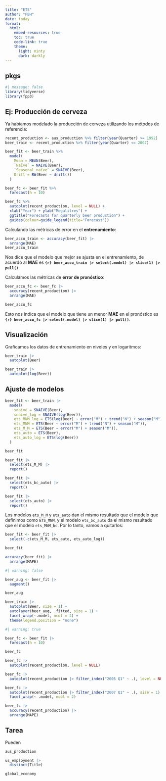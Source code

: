 ```yaml
---
title: "ETS"
author: "PBH"
date: today
format: 
  html:
    embed-resources: true
    toc: true
    code-link: true
    theme: 
      light: minty
      dark: darkly
---
```


## pkgs

```r
#| message: false
library(tidyverse)
library(fpp3)
```

## Ej: Producción de cerveza

Ya habíamos modelado la producción de cerveza utilizando los métodos de referencia:

```r
recent_production <- aus_production %>% filter(year(Quarter) >= 1992)
beer_train <- recent_production %>% filter(year(Quarter) <= 2007)

beer_fit <- beer_train %>%
  model(
    Mean = MEAN(Beer),
    `Naïve` = NAIVE(Beer),
    `Seasonal naïve` = SNAIVE(Beer),
    Drift = RW(Beer ~ drift())
  )

beer_fc <- beer_fit %>%
  forecast(h = 10)

beer_fc %>%
  autoplot(recent_production, level = NULL) +
  xlab("Year") + ylab("Megalitres") +
  ggtitle("Forecasts for quarterly beer production") +
  guides(colour=guide_legend(title="Forecast"))
```

Calculando las métricas de error en el **entrenamiento**:

```r
beer_accu_train <- accuracy(beer_fit) |> 
  arrange(MAE)
beer_accu_train
```

Nos dice que el modelo que mejor se ajusta en el entrenamiento, de acuerdo al **MAE** es **`{r} beer_accu_train |> select(.model) |> slice(1) |> pull()`**.

Calculamos las métricas de **error de pronóstico**:

```r
beer_accu_fc <- beer_fc |> 
  accuracy(recent_production) |> 
  arrange(MAE)

beer_accu_fc
```

Esto nos indica que el modelo que tiene un menor **MAE** en el pronóstico es **`{r} beer_accu_fc |> select(.model) |> slice(1) |> pull()`**.

## Visualización

Graficamos los datos de entrenamiento en niveles y en logaritmos:

```r
beer_train |> 
  autoplot(Beer)

beer_train |> 
  autoplot(log(Beer))
```

## Ajuste de modelos



```r
beer_fit <- beer_train |> 
  model(
    snaive = SNAIVE(Beer),
    snaive_log = SNAIVE(log(Beer)),
    ets_MNM_log = ETS(log(Beer) ~ error("M") + trend("N") + season("M")),
    ets_MNM = ETS(Beer ~ error("M") + trend("N") + season("M")),
    ets_M_M = ETS(Beer ~ error("M") + season("M")),
    ets_auto = ETS(Beer),
    ets_auto_log = ETS(log(Beer))
  )

beer_fit
```
```r
beer_fit |> 
  select(ets_M_M) |> 
  report()

beer_fit |> 
  select(ets_bc_auto) |> 
  report()

beer_fit |> 
  select(ets_auto) |> 
  report()
```

Los modelos `ets_M_M` y `ets_auto` dan el mismo resultado que el modelo que definimos como `ETS_MNM`, y el modelo `ets_bc_auto` da el mismo resultado que el modelo `ets_MNM_bc`. Por lo tanto, vamos a quitarlos:

```r
beer_fit <- beer_fit |> 
  select(-c(ets_M_M, ets_auto, ets_auto_log))

beer_fit

accuracy(beer_fit) |> 
  arrange(MAPE)
```


```r
#| warning: false

beer_aug <- beer_fit |> 
  augment()

beer_aug

beer_train |> 
  autoplot(Beer, size = 1) + 
  autolayer(beer_aug, .fitted, size = 1) +
  facet_wrap(~.model, ncol = 2) +
  theme(legend.position = "none")
```

```r
#| warning: true

beer_fc <- beer_fit |> 
  forecast(h = 10)

beer_fc

beer_fc |> 
  autoplot(recent_production, level = NULL)

beer_fc |> 
  autoplot(recent_production |> filter_index("2005 Q1" ~ .), level = NULL, size = 1)

beer_fc |> 
  autoplot(recent_production |> filter_index("2007 Q1" ~ .), size = 1) +
  facet_wrap(~ .model, ncol = 2)

beer_fc |> 
  accuracy(recent_production) |> 
  arrange(MAPE)
```

## Tarea

Pueden 

```r
aus_production

us_employment |> 
  distinct(Title)

global_economy
```

